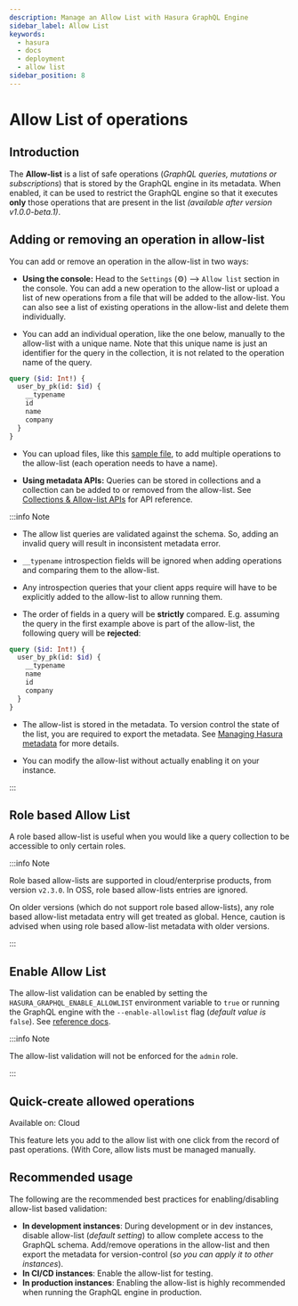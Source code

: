 ```yaml
---
description: Manage an Allow List with Hasura GraphQL Engine
sidebar_label: Allow List
keywords:
  - hasura
  - docs
  - deployment
  - allow list
sidebar_position: 8
---
```



# Allow List of operations

## Introduction

The **Allow-list** is a list of safe operations (_GraphQL queries, mutations or subscriptions_) that is stored by the
GraphQL engine in its metadata. When enabled, it can be used to restrict the GraphQL engine so that it executes **only**
those operations that are present in the list _(available after version v1.0.0-beta.1)_.

## Adding or removing an operation in allow-list

You can add or remove an operation in the allow-list in two ways:

- **Using the console:** Head to the `Settings` (⚙) --> `Allow list` section in the console. You can add a new operation
  to the allow-list or upload a list of new operations from a file that will be added to the allow-list. You can also
  see a list of existing operations in the allow-list and delete them individually.

- You can add an individual operation, like the one below, manually to the allow-list with a unique name. Note that this
  unique name is just an identifier for the query in the collection, it is not related to the operation name of the
  query.

```graphql
query ($id: Int!) {
  user_by_pk(id: $id) {
    __typename
    id
    name
    company
  }
}
```

- You can upload files, like this [sample file](https://gist.github.com/dsandip/8b1b4aa87708289d4c9f8fd9621eb025), to
  add multiple operations to the allow-list (each operation needs to have a name).

- **Using metadata APIs:** Queries can be stored in collections and a collection can be added to or removed from the
  allow-list. See [Collections & Allow-list APIs](/api-reference/metadata-api/query-collections.mdx) for API reference.

:::info Note

- The allow list queries are validated against the schema. So, adding an invalid query will result in inconsistent
  metadata error.

- `__typename` introspection fields will be ignored when adding operations and comparing them to the allow-list.

- Any introspection queries that your client apps require will have to be explicitly added to the allow-list to allow
  running them.

- The order of fields in a query will be **strictly** compared. E.g. assuming the query in the first example above is
  part of the allow-list, the following query will be **rejected**:

```graphql
query ($id: Int!) {
  user_by_pk(id: $id) {
    __typename
    name
    id
    company
  }
}
```

- The allow-list is stored in the metadata. To version control the state of the list, you are required to export the
  metadata. See [Managing Hasura metadata](/migrations-metadata-seeds/manage-metadata.mdx) for more details.

- You can modify the allow-list without actually enabling it on your instance.

:::

## Role based Allow List

A role based allow-list is useful when you would like a query collection to be accessible to only certain roles.

:::info Note

Role based allow-lists are supported in cloud/enterprise products, from version `v2.3.0`. In OSS, role based allow-lists
entries are ignored.

On older versions (which do not support role based allow-lists), any role based allow-list metadata entry will get
treated as global. Hence, caution is advised when using role based allow-list metadata with older versions.

:::

## Enable Allow List

The allow-list validation can be enabled by setting the `HASURA_GRAPHQL_ENABLE_ALLOWLIST` environment variable to `true`
or running the GraphQL engine with the `--enable-allowlist` flag (_default value is_ `false`). See
[reference docs](/deployment/graphql-engine-flags/reference.mdx#command-flags).

:::info Note

The allow-list validation will not be enforced for the `admin` role.

:::

## Quick-create allowed operations

<div className='badge badge--primary heading-badge'>Available on: Cloud</div>

This feature lets you add to the allow list with one click from the record of past operations. (With Core, allow lists
must be managed manually.

<Thumbnail src='/img/security/allowlist-add-new-op.png' alt='Hasura Cloud Console create new allowed operation' />

## Recommended usage

The following are the recommended best practices for enabling/disabling allow-list based validation:

- **In development instances**: During development or in dev instances, disable allow-list (_default setting_) to allow
  complete access to the GraphQL schema. Add/remove operations in the allow-list and then export the metadata for
  version-control (_so you can apply it to other instances_).
- **In CI/CD instances**: Enable the allow-list for testing.
- **In production instances**: Enabling the allow-list is highly recommended when running the GraphQL engine in
  production.
